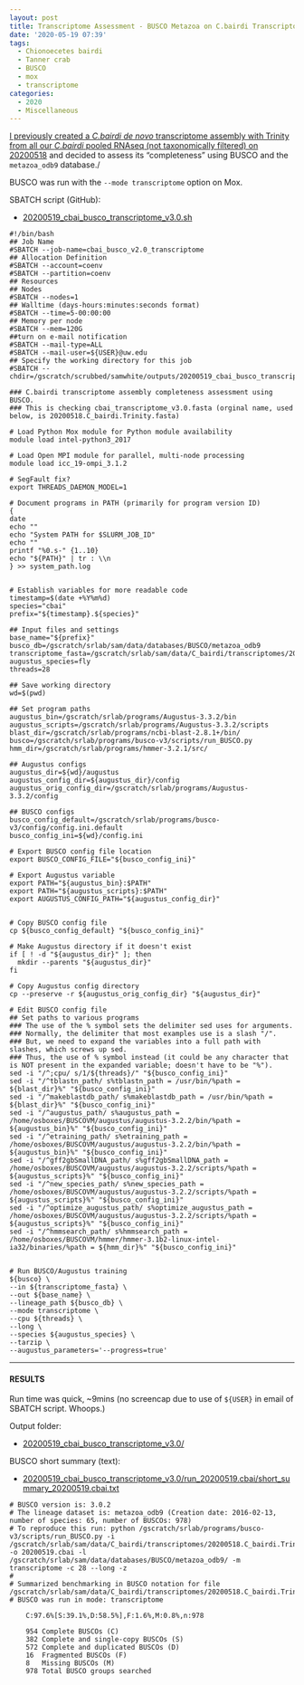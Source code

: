 ```yaml
---
layout: post
title: Transcriptome Assessment - BUSCO Metazoa on C.bairdi Transcriptome v3.0
date: '2020-05-19 07:39'
tags:
  - Chionoecetes bairdi
  - Tanner crab
  - BUSCO
  - mox
  - transcriptome
categories:
  - 2020
  - Miscellaneous
---
```

[I previously created a _C.bairdi_ _de novo_ transcriptome assembly with Trinity from all our _C.bairdi_ pooled RNAseq (not taxonomically filtered) on 20200518](https://robertslab.github.io/sams-notebook/posts/2020/2020-05-18-Transcriptome-Assembly-C.bairdi-All-Pooled-RNAseq-Data-Without-Taxonomic-Filters-with-Trinity-on-Mox/) and decided to assess its "completeness" using BUSCO and the `metazoa_odb9` database./

BUSCO was run with the `--mode transcriptome` option on Mox.

SBATCH script (GitHub):

- [20200519_cbai_busco_transcriptome_v3.0.sh](https://github.com/RobertsLab/sams-notebook/blob/master/sbatch_scripts/20200519_cbai_busco_transcriptome_v3.0.sh)

```shell
#!/bin/bash
## Job Name
#SBATCH --job-name=cbai_busco_v2.0_transcriptome
## Allocation Definition
#SBATCH --account=coenv
#SBATCH --partition=coenv
## Resources
## Nodes
#SBATCH --nodes=1
## Walltime (days-hours:minutes:seconds format)
#SBATCH --time=5-00:00:00
## Memory per node
#SBATCH --mem=120G
##turn on e-mail notification
#SBATCH --mail-type=ALL
#SBATCH --mail-user=${USER}@uw.edu
## Specify the working directory for this job
#SBATCH --chdir=/gscratch/scrubbed/samwhite/outputs/20200519_cbai_busco_transcriptome_v3.0

### C.bairdi transcriptome assembly completeness assessment using BUSCO.
### This is checking cbai_transcriptome_v3.0.fasta (orginal name, used below, is 20200518.C_bairdi.Trinity.fasta)

# Load Python Mox module for Python module availability
module load intel-python3_2017

# Load Open MPI module for parallel, multi-node processing
module load icc_19-ompi_3.1.2

# SegFault fix?
export THREADS_DAEMON_MODEL=1

# Document programs in PATH (primarily for program version ID)
{
date
echo ""
echo "System PATH for $SLURM_JOB_ID"
echo ""
printf "%0.s-" {1..10}
echo "${PATH}" | tr : \\n
} >> system_path.log


# Establish variables for more readable code
timestamp=$(date +%Y%m%d)
species="cbai"
prefix="${timestamp}.${species}"

## Input files and settings
base_name="${prefix}"
busco_db=/gscratch/srlab/sam/data/databases/BUSCO/metazoa_odb9
transcriptome_fasta=/gscratch/srlab/sam/data/C_bairdi/transcriptomes/20200518.C_bairdi.Trinity.fasta
augustus_species=fly
threads=28

## Save working directory
wd=$(pwd)

## Set program paths
augustus_bin=/gscratch/srlab/programs/Augustus-3.3.2/bin
augustus_scripts=/gscratch/srlab/programs/Augustus-3.3.2/scripts
blast_dir=/gscratch/srlab/programs/ncbi-blast-2.8.1+/bin/
busco=/gscratch/srlab/programs/busco-v3/scripts/run_BUSCO.py
hmm_dir=/gscratch/srlab/programs/hmmer-3.2.1/src/

## Augustus configs
augustus_dir=${wd}/augustus
augustus_config_dir=${augustus_dir}/config
augustus_orig_config_dir=/gscratch/srlab/programs/Augustus-3.3.2/config

## BUSCO configs
busco_config_default=/gscratch/srlab/programs/busco-v3/config/config.ini.default
busco_config_ini=${wd}/config.ini

# Export BUSCO config file location
export BUSCO_CONFIG_FILE="${busco_config_ini}"

# Export Augustus variable
export PATH="${augustus_bin}:$PATH"
export PATH="${augustus_scripts}:$PATH"
export AUGUSTUS_CONFIG_PATH="${augustus_config_dir}"


# Copy BUSCO config file
cp ${busco_config_default} "${busco_config_ini}"

# Make Augustus directory if it doesn't exist
if [ ! -d "${augustus_dir}" ]; then
  mkdir --parents "${augustus_dir}"
fi

# Copy Augustus config directory
cp --preserve -r ${augustus_orig_config_dir} "${augustus_dir}"

# Edit BUSCO config file
## Set paths to various programs
### The use of the % symbol sets the delimiter sed uses for arguments.
### Normally, the delimiter that most examples use is a slash "/".
### But, we need to expand the variables into a full path with slashes, which screws up sed.
### Thus, the use of % symbol instead (it could be any character that is NOT present in the expanded variable; doesn't have to be "%").
sed -i "/^;cpu/ s/1/${threads}/" "${busco_config_ini}"
sed -i "/^tblastn_path/ s%tblastn_path = /usr/bin/%path = ${blast_dir}%" "${busco_config_ini}"
sed -i "/^makeblastdb_path/ s%makeblastdb_path = /usr/bin/%path = ${blast_dir}%" "${busco_config_ini}"
sed -i "/^augustus_path/ s%augustus_path = /home/osboxes/BUSCOVM/augustus/augustus-3.2.2/bin/%path = ${augustus_bin}%" "${busco_config_ini}"
sed -i "/^etraining_path/ s%etraining_path = /home/osboxes/BUSCOVM/augustus/augustus-3.2.2/bin/%path = ${augustus_bin}%" "${busco_config_ini}"
sed -i "/^gff2gbSmallDNA_path/ s%gff2gbSmallDNA_path = /home/osboxes/BUSCOVM/augustus/augustus-3.2.2/scripts/%path = ${augustus_scripts}%" "${busco_config_ini}"
sed -i "/^new_species_path/ s%new_species_path = /home/osboxes/BUSCOVM/augustus/augustus-3.2.2/scripts/%path = ${augustus_scripts}%" "${busco_config_ini}"
sed -i "/^optimize_augustus_path/ s%optimize_augustus_path = /home/osboxes/BUSCOVM/augustus/augustus-3.2.2/scripts/%path = ${augustus_scripts}%" "${busco_config_ini}"
sed -i "/^hmmsearch_path/ s%hmmsearch_path = /home/osboxes/BUSCOVM/hmmer/hmmer-3.1b2-linux-intel-ia32/binaries/%path = ${hmm_dir}%" "${busco_config_ini}"


# Run BUSCO/Augustus training
${busco} \
--in ${transcriptome_fasta} \
--out ${base_name} \
--lineage_path ${busco_db} \
--mode transcriptome \
--cpu ${threads} \
--long \
--species ${augustus_species} \
--tarzip \
--augustus_parameters='--progress=true'
```

---

#### RESULTS

Run time was quick, ~9mins (no screencap due to use of `${USER}` in email of SBATCH script. Whoops.)

Output folder:

- [20200519_cbai_busco_transcriptome_v3.0/](https://gannet.fish.washington.edu/Atumefaciens/20200519_cbai_busco_transcriptome_v3.0/)


BUSCO short summary (text):

- [20200519_cbai_busco_transcriptome_v3.0/run_20200519.cbai/short_summary_20200519.cbai.txt](https://gannet.fish.washington.edu/Atumefaciens/20200519_cbai_busco_transcriptome_v3.0/run_20200519.cbai/short_summary_20200519.cbai.txt)

```
# BUSCO version is: 3.0.2
# The lineage dataset is: metazoa_odb9 (Creation date: 2016-02-13, number of species: 65, number of BUSCOs: 978)
# To reproduce this run: python /gscratch/srlab/programs/busco-v3/scripts/run_BUSCO.py -i /gscratch/srlab/sam/data/C_bairdi/transcriptomes/20200518.C_bairdi.Trinity.fasta -o 20200519.cbai -l /gscratch/srlab/sam/data/databases/BUSCO/metazoa_odb9/ -m transcriptome -c 28 --long -z
#
# Summarized benchmarking in BUSCO notation for file /gscratch/srlab/sam/data/C_bairdi/transcriptomes/20200518.C_bairdi.Trinity.fasta
# BUSCO was run in mode: transcriptome

	C:97.6%[S:39.1%,D:58.5%],F:1.6%,M:0.8%,n:978

	954	Complete BUSCOs (C)
	382	Complete and single-copy BUSCOs (S)
	572	Complete and duplicated BUSCOs (D)
	16	Fragmented BUSCOs (F)
	8	Missing BUSCOs (M)
	978	Total BUSCO groups searched
  ```

